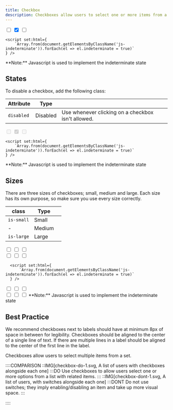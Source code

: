 ```yaml
---
title: Checkbox
description: Checkboxes allow users to select one or more items from a set.
---
```


<Preview center>
    <input type="checkbox" />
    <input type="checkbox" checked />
    <input type="checkbox" class="js-indeterminate" />

    <script set:html={
        `Array.from(document.getElementsByClassName('js-indeterminate')).forEach(el => el.indeterminate = true)`
    } />
</Preview>
**Note:** Javascript is used to implement the indeterminate state

## States

To disable a checkbox, add the following class:

| Attribute  | Type     |                                                    |
| ---------- | -------- | -------------------------------------------------- |
| `disabled` | Disabled | Use whenever clicking on a checkbox isn't allowed. |

<Preview center>
    <input type="checkbox" disabled />
    <input type="checkbox" checked disabled />
    <input type="checkbox" disabled class="js-indeterminate" />


    <script set:html={
        `Array.from(document.getElementsByClassName('js-indeterminate')).forEach(el => el.indeterminate = true)`
    } />
</Preview>
**Note:** Javascript is used to implement the indeterminate state

## Sizes

There are three sizes of checkboxes; small, medium and large. Each size has its own purpose, so make sure you use every size correctly.

| class      | Type   |     |
| ---------- | ------ | --- |
| `is-small` | Small  |     |
| -          | Medium |     |
| `is-large` | Large  |     |

<Preview center>
  <only-preview>
    <div class="u-flex u-flex-vertical u-gap-16 ">
        <div class="u-flex u-gap-16 u-main-center u-cross-center">
            <input type="checkbox" class="is-small" />
            <input type="checkbox" />
            <input type="checkbox" class="is-large" />
        </div>
        <div class="u-flex u-gap-16 u-main-center u-cross-center">
            <input type="checkbox" class="is-small js-indeterminate" />
            <input type="checkbox" class="js-indeterminate" />
            <input type="checkbox" class="is-large js-indeterminate" />
        </div>
    </div>

      <script set:html={
          `Array.from(document.getElementsByClassName('js-indeterminate')).forEach(el => el.indeterminate = true)`
      } />
  </only-preview>
  <only-html>
    <input type="checkbox" class="is-small" />
    <input type="checkbox" />
    <input type="checkbox" class="is-large" />
    <br />
    <input type="checkbox" class="is-small js-indeterminate" />
    <input type="checkbox" class="js-indeterminate" />
    <input type="checkbox" class="is-large js-indeterminate" />
  </only-html>
</Preview>
**Note:** Javascript is used to implement the indeterminate state

## Best Practice

We recommend checkboxes next to labels should have at minimum 8px of space in between for legibility. Checkboxes should be aligned to the center of a single line of text. If there are multiple lines in a label should be aligned to the center of the first line in the label.

Checkboxes allow users to select multiple items from a set.

::::COMPARISON
::IMG[checkbox-do-1.svg, A list of users with checkboxes alongside each one]
:::DO
Use checkboxes to allow users select one or more options from a list with related items.
:::
::IMG[checkbox-dont-1.svg, A list of users, with switches alongside each one]
:::DONT
Do not use switches; they imply enabling/disabling an item and take up more visual space.
:::

::::
